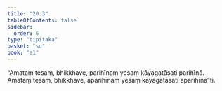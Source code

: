 ```yaml
---
title: "20.3"
tableOfContents: false
sidebar:
  order: 6
type: "tipitaka"
basket: "su"
book: "a1"
---
```



<DynamicBreadcrumb />

<Division number="602" book="a1">

<Paragraph number="471" book="a1">
“Amataṃ tesaṃ, bhikkhave, parihīnaṃ yesaṃ kāyagatāsati parihīnā. Amataṃ tesaṃ, bhikkhave, aparihīnaṃ yesaṃ kāyagatāsati aparihīnā”ti.
</Paragraph>
</Division>
